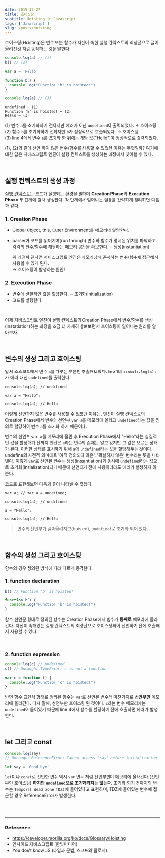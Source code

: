 ```yaml
---
date: 2019-12-27
title: 호이스팅
subtitle: Hoisting in Javascript
tags: ['Javascript']
slug: /posts/hoisting
---
```


호이스팅(Hoisting)은 변수 또는 함수가 자신이 속한 실행 컨텍스트의 최상단으로 끌어올려진것 처럼 동작하는 것을 말한다.

```js
console.log(a) // (1)
b() // (2)

var a = 'Hello'

function b() {
  console.log("Function 'b' is hoisted!")
}

console.log(a) // (3)
```

```
undefined ─ (1)
Function 'b' is hoisted! ─ (2)
Hello ─ (3)
```

(1) 변수 `a`를 초기화하기 전이지만 에러가 아닌 `undefined`이 출력되었다. → 호이스팅<br />
(2) 함수 `b`를 초기화하기 전이지만 `b`가 정상적으로 호출되었다. → 호이스팅<br />
(3) line 4에서 변수 `a`를 초기화 한 뒤에는 해당 값("Hello")이 정상적으로 출력되었다.

(1), (2)와 같이 선언 하지 않은 변수/함수를 사용할 수 있었던 이유는 무엇일까? 여기에 대한 답은 자바스크립트 엔진이 실행 컨텍스트를 생성하는 과정에서 찾아볼 수 있다.

<br />

## 실행 컨텍스트의 생성 과정

[실행 컨텍스트](https://reese-dev.netlify.com/javascript/execution-context/)는 코드가 실행되는 환경을 말하며 **Creation Phase**와 **Execution Phase** 두 단계에 걸쳐 생성된다. 각 단계에서 일어나는 일들을 간략하게 정리하면 다음과 같다.

### 1. Creation Phase

- Global Object, this, Outer Environment를 메모리에 할당한다.
- parser가 코드를 읽어가며(run through) 변수와 함수가 명시된 위치를 파악하고 각각의 변수/함수에 해당하는 메모리 공간을 확보한다. ─ 생성(instantiation)

  위 과정이 끝나면 자바스크립트 엔진은 메모리상에 존재하는 변수/함수에 접근해서 사용할 수 있게 된다.<br />→ 호이스팅이 발생하는 원인!

### 2. Execution Phase

- 변수에 실질적인 값을 할당한다. ─ 초기화(initialization)
- 코드를 실행한다.

<br />

이제 자바스크립트 엔진이 실행 컨텍스트의 Creation Phase에서 변수/함수를 생성(instatiation)하는 과정을 조금 더 자세히 살펴보면서 호이스팅이 일어나는 원리를 알아보자.

<br />

## 변수의 생성 그리고 호이스팅

앞서 소스코드에서 변수 `a`를 다루는 부분만 추출해보았다. line 1의 `console.log(a);`가 에러 대신 `undefined`를 출력한다.

```js{1}
console.log(a); // undefined

var a = "Hello";

console.log(a); // Hello
```

이렇게 선언하지 않은 변수를 사용할 수 있었던 이유는, 엔진이 실행 컨텍스트의 Creation Phase에서 변수의 선언부 `var a`를 메모리에 올리고 `undefined`라는 값을 임의로 할당하여 변수 `a`를 초기화 하기 때문이다.

변수의 선언부 `var a`를 메모리에 올린 후 Execution Phase에서 "Hello"라는 실질적인 값을 할당하기 전까지 엔진은 `a`라는 변수의 존재는 알고 있지만 그 값은 모르는 상태가 된다. 이러한 상태를 표시하기 위해 `a`에 `undefined`라는 값을 할당해두는 것이다. undefine의 사전적 의미대로 '아직 정의되지 않은', '확실하지 않은' 변수라는 뜻을 나타낸다. 이렇게 `var`로 선언된 변수는 생성(instantiation)과 동시에 `undefined`라는 값으로 초기화(initialization)되기 때문에 선언되기 전에 사용하더라도 에러가 발생하지 않는다.

코드로 표현해보면 다음과 같이 나타낼 수 있겠다.

```js{1}
var a; // var a = undefined;

console.log(a); // undefined

a = "Hello";

console.log(a); // Hello
```

> 변수의 선언부가 끌어올려지고(hoisted), `undefined`로 초기화 되어 있다.

<br />

## 함수의 생성 그리고 호이스팅

함수의 경우 정의된 방식에 따라 다르게 동작한다.

### 1. function declaration

```js
b() // Function 'b' is hoisted!

function b() {
  console.log("Function 'b' is hoisted!")
}
```

함수 선언문 형태로 정의된 함수는 Creation Phase에서 함수가 **통째로** 메모리에 올라간다. 자신이 속해있는 실행 컨텍스트의 최상단으로 호이스팅되어 선언하기 전에 호출해서 사용할 수 있다.

<br />

### 2. function expression

```js
console.log(c) // undefined
c() // Uncaught TypeError: c is not a function

var c = function () {
  console.log("Function 'c' is hoisted!")
}
```

반면 함수 표현식 형태로 정의된 함수는 `var`로 선언된 변수와 마찬가지로 **선언부만** 메모리에 올라간다. 다시 말해, 선언부만 호이스팅 된 것이다. `c`라는 변수 메모리에는 `undefined`이 들어있기 때문에 line 4에서 함수를 할당하기 전에 호출하면 에러가 발생한다.

<br />

## let 그리고 const

```js
console.log(say)
// Uncaught ReferenceError: Cannot access 'say' before initialization

let say = 'Good bye'
```

`let`이나 `const`로 선언한 변수 역시 `var` 변수 처럼 선언부만이 메모리에 올라간다.(선언부만 호이스팅) **하지만 `undefined`으로 초기화되지는 않는다.** 초기화 되기 전까지의 변수는 `Temporal dead zone(TDZ)`에 들어있다고 표현하며, TDZ에 들어있는 변수에 접근할 경우 ReferenceError가 발생한다.

<br />
<br />

---

### Reference

- https://developer.mozilla.org/ko/docs/Glossary/Hoisting
- 인사이드 자바스크립트 (한빛미디어)
- You don't know JS (타입과 문법, 스코프와 클로저)

